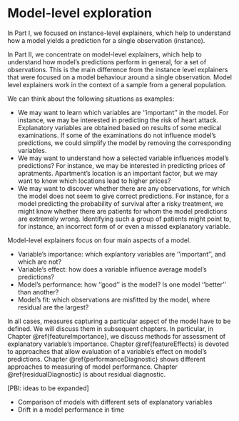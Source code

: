 # Model-level exploration {#modelLevelExploration}

In Part I, we focused on instance-level explainers, which help to understand how a model yields a prediction for a single observation (instance). 

In Part II, we concentrate on model-level explainers, which help to understand how model's predictions perform in general, for a set of observations. This is the main difference from the instance level explainers that were focused on a model behaviour around a single observation. Model level explainers work in the context of a sample from a general population.

We can think about the following situations as examples:

* We may want to learn which variables are ''important'' in the model. For instance, we may be interested in predicting the risk of heart attack. Explanatory variables are obtained based on results of some medical examinations. If some of the examinations do not influence model's predictions, we could simplify the model by removing the corresponding variables.
* We may want to understand how a selected variable influences model's predictions? For instance, we may be interested in predicting prices of apratments. Apartment's location is an important factor, but we may want to know which locations lead to higher prices? 
* We may want to discover whether there are any observations, for which the model does not seem to give correct predictions. For instance, for a model predicting the probability of survival after a risky treatment, we might know whether there are patients for whom the model predictions are extremely wrong. Identifying such a group of patients might point to, for instance, an incorrect form of or even a missed explanatory variable. 

Model-level explainers focus on four main aspects of a model. 

* Variable's importance: which explantory variables are ''important'', and which are not?
* Variable's effect: how does a variable influence average model's predictions? 
* Model's performance: how ''good'' is the model? Is one model ''better'' than another?
* Model's fit: which observations are misfitted by the model, where residual are the largest? 

In all cases, measures capturing a particular aspect of the model have to be defined. We will discuss them in subsequent chapters. In particular, in Chapter \@ref{featureImportance}, we discuss methods for assessment of explanatory variable's importance. Chapter \@ref{featureEffects} is devoted to approaches that allow evaluation of a variable's effect on model's predictions. 
Chapter \@ref{performanceDiagnostic} shows different approaches to measuring of model performance. Chapter \@ref{residualDiagnostic} is about residual diagnostic.


[PBI: ideas to be expanded]

* Comparison of models with different sets of explanatory variables
* Drift in a model performance in time

